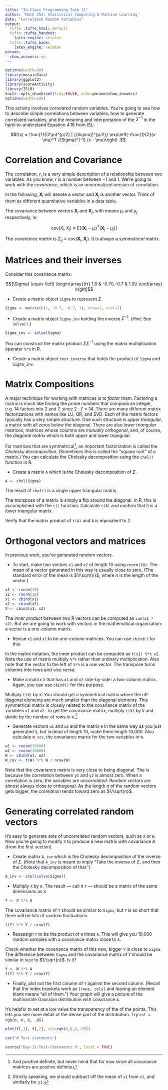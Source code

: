 ```yaml
---
title: "In-Class Programming Task 11"
author: 'Math 253: Statistical Computing & Machine Learning'
date: "Correlated Random Variables"
output:
  tufte::tufte_html: default
  tufte::tufte_handout:
    latex_engine: xelatex
  tufte::tufte_book:
    latex_engine: xelatex
params:
  show_answers: no
---
```


```r
options(width=80)
library(mosaicData)
library(ggplot2)
library(scoreActivity)
library(ISLR)
knitr::opts_chunk$set(tidy=FALSE, echo=params$show_answers)
options(width=100)
```

This activity involves *correlated* random variables.  You're going to see how to describe simple correlations between variables, how to generate correlated variables, and the meaning and interpretation of the ${\Sigma}^{-1}$ in the hard-to-understand Equation 4.18 from ISL:

$$f(x) = \frac{1}{(2\pi)^{p/2} | {\Sigma}|^{p/2}} \exp\left(-\frac{1}{2}(x-\mu)^T {\Sigma}^{-1} (x - \mu)\right) .$$

# Correlation and Covariance

The correlation, $r$, is a very simple description of a relationship between two variables. As you know, $r$ is a number between $-1$ and $1$.  We're going to work with the *covariance*, which is an unnormalized version of correlation.  

In the following, ${\mathbf X}_i$ will denote a vector and ${\mathbf X}_j$ is another vector.  Think of them as different quantitative variables in a data table.


The covariance between vectors ${\mathbf X}_i$ and ${\mathbf X}_j$, with means $\mu_i$ and $\mu_j$ respectively, is:

$$ \mbox{cov}(X_i, X_j) \equiv \mbox{E}\left[ ({\mathbf X}_i - \mu_i)^T ({\mathbf X}_j - \mu_j) \right]$$

The *covariance matrix* is ${\Sigma}_{ij} \equiv  \mbox{cov}({\mathbf X}_i, {\mathbf X}_j)$.  It is always a *symmetrical* matrix.

# Matrices and their inverses

Consider this covariance matrix:


$${\Sigma} \equiv \left[ \begin{array}{rr}
1.0 & -0.7\\
-0.7 & 1.0\\ 
\end{array} \right]$$

* Create a matrix object `Sigma` to represent ${\Sigma}$

```r
Sigma <- matrix(c(1, -0.7, -0.7, 1), nrow=2, ncol=2)
```

* Create a matrix object `Sigma_inv` holding the inverse ${\Sigma}^{-1}$.  (*Hint*: See `solve()`.)

```r
Sigma_inv <- solve(Sigma)
```

You can construct the matrix product ${\Sigma}{\Sigma}^{-1}$ using the matrix multiplication operator `%*%` in R.

* Create a matrix object `test_inverse` that holds the product of `Sigma` and `Sigma_inv`.

# Matrix Compositions

A major technique for working with matrices is to *factor* them.  Factoring a matrix is much like finding the prime numbers that compose an integer, e.g. $14$ factors into $2$ and $7$, since $2 \cdot 7 = 14$.  There are many different matrix factorizations with names like LU, QR, and SVD. Each of the matrix factors typically has a very simple structure. One such structure is *upper triangular*, a matrix with all zeros below the diagonal. There are also *lower triangular* matrices, matrices whose columns are *mutually orthogonal*, and, of course, the *diagonal matrix* which is both upper and lower triangular.

For matrices that are symmetrical^[And positive definite, but never mind that for now since all covariance matrices are positive definite], an important factorization is called the *Cholesky decomposition*.  (Sometimes this is called the "square root" of a matrix.) You can calculate the Cholesky decomposition using the `chol()` function in R.

* Create a matrix `A` which is the Cholesky decomposition of ${\Sigma}$.

```r
A <- chol(Sigma)
```

The result of `chol()` is a single upper triangular matrix. 

The *transpose* of a matrix is simply a flip around the diagonal.  In R, this is accomplished with the `t()` function. Calculate `t(A)` and confirm that it is a *lower* triangular matrix.

Verify that the matrix product of `t(A)` and `A` is equivalent to $\Sigma$.

# Orthogonal vectors and matrices

In previous work, you've generated random vectors.  

* To start, make two vectors `x1` and `x2` of length 10 using `rnorm(10)`.  The mean of a vector generated in this way is usually close to zero. (The standard error of the mean is $1/\sqrt{n}$, where $n$ is the length of the vector.)

```r
x1 <- rnorm(10)
x2 <- rnorm(10)
x1 <- cbind(x1)
x2 <- cbind(x2)
X <- cbind(x1, x2)
```

The *inner product* between two R vectors can be computed as `sum(x1 * x2)`.  But we are going to work with vectors in the mathematical organization: a vector is a one-column matrix.

* Revise `x1` and `x2` to be *one-column* matrices.  You can use `cbind()` for this.

In the matrix notation, the inner product can be computed as `t(x1) %*% x2`.  Note the use of matrix multiply `%*%` rather than ordinary multiplication.  Also note that the vector to the left of `%*%` is a *row* vector.  The transpose turns columns into rows and *vice versa*.

* Make a matrix `X` that has `x1` and `x2` side-by-side: a two-column matrix.  Again, you can use `cbind()` for this purpose.

Multiply `t(X)` by `X`.  You should get a symmetrical matrix where the off-diagonal elements are much smaller than the diagonal elements.  This symmetrical matrix is closely related to the covariance matrix of the variables `x1` and `x2`. To get the covariance matrix, multiply `t(X)` by `X` and divide by the number of rows in `X`.^[Strictly speaking, we should subtract off the mean of `x1` from `x1`, and similarly for `y1`.]

* Generate vectors `w1` and `w2` and the matrix `W` in the same way as you just generated `X`, but instead of length 10, make them length 10,000.  Also calculate `W_cov`, the covariance matrix for the two variables in `W`.

```r
w1 <- rnorm(10000)
w2 <- rnorm(10000)
W <- cbind(w1, w2)
W_cov <- t(W) %*% W / nrow(W)
```

Note that the covariance matrix is very close to being diagonal.  The is because the correlation between `y1` and `y2` is almost zero.  When a correlation is zero, the variables are *uncorrelated*.  Random vectors are almost always close to orthogonal.  As the length $n$ of the random vectors gets bigger, the correlation tends toward zero as $1/\sqrt{n}$.

# Generating correlated random vectors

It's easy to generate sets of uncorrelated random vectors, such as `X` or `W`.  Now you're going to modify `X` to produce a new matrix with covariance $A$ (from the first section).

* Create matrix `A_inv` which is the Cholesky decomposition of the inverse of ${\Sigma}$. (Note that `A_inv` is meant to imply "Take the inverse of ${\Sigma}$, and then the Cholesky decomposition of that.")
```r
A_inv <- chol(solve(Sigma))
```

* Multiply `X` by `A`.  The result --- call it `Y` --- should be a matrix of the same dimensions as `X`.

```r
Y <- X %*% A
```

The covariance matrix of `Y` should be similar to `Sigma`, but `Y` is so short that there will be lots of random fluctuations.

```r
t(Y) %*% Y / nrow(Y)
```

* Resassign `Y` to be the product of `W` times `A`.  This will give you 10,000 random samples with a covariance matrix close to `A`.  

Check whether the covariance matrix of this new, bigger `Y` is close to `Sigma`.  The difference between `Sigma` and the covariance matrix of `Y` should be similar in size to $1/\sqrt{n}$.  Is it?

```r
Y <- W %*% A
t(Y) %*% Y / nrow(Y)
```

\enlargethispage{1in}

* Finally, plot out the first column of `Y` against the second column.  (Recall that the index brackets work as `[rows, cols]` and leaving an element blank means "all of them.")  Your graph will give a picture of the multivariate Gaussian distribution with covariance `A`.


It's helpful to set at a low value the transparency of the of the points.  This lets you see more detail of the dense part of the distribution. Try `col = rgb(0, 0, 0, .05)`.

```r
plot(Y[,1], Y[,2], col=rgb(0,0,0,.05))
```

```r
cat("# Test statments")
```

```r
source("Day-11-Test-Statements.R", local = TRUE)
```
